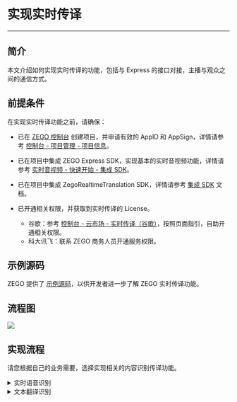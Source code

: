 # 实现实时传译

- - -

## 简介

本文介绍如何实现实时传译的功能，包括与 Express 的接口对接，主播与观众之间的通信方式。


## 前提条件

在实现实时传译功能之前，请确保：

- 已在 [ZEGO 控制台](https://console.zego.im) 创建项目，并申请有效的 AppID 和 AppSign，详情请参考 [控制台 - 项目管理 - 项目信息](https://doc-zh.zego.im/article/12107)。
- 已在项目中集成 ZEGO Express SDK，实现基本的实时音视频功能，详情请参考 [实时音视频 - 快速开始 - 集成 SDK](https://doc-zh.zego.im/article/196)。
- 已在项目中集成 ZegoRealtimeTranslation SDK，详情请参考 [集成 SDK](!ZegoRealtimeTranslation_SDK_Integration) 文档。
- 已开通相关权限，并获取到实时传译的 License。

    - 谷歌：参考 [控制台 - 云市场 - 实时传译（谷歌）](#18971)，按照页面指引，自助开通相关权限。
    - 科大讯飞：联系 ZEGO 商务人员开通服务权限。

## 示例源码

ZEGO 提供了 [示例源码](!ZegoRealtimeTranslation_DownloadDemo)，以供开发者进一步了解 ZEGO 实时传译功能。

## 流程图

![](http://doc.oa.zego.im/Pics/ZegoRealtimeTranslation/ZegoRealtimeTranslation_Sequence_diagram.png)

## 实现流程

请您根据自己的业务需要，选择实现相关的内容识别传译功能。

<details class="zg-primary">
    <summary>实时语音识别</summary>

#### 1 初始化 Express SDK

1. 创建界面。根据场景需要，为您的项目展示实时传译的用户界面，推荐您在项目中添加如下元素：

    - 主播的视频窗口
    - 语音识别结果的窗口
    - 识别结果翻译后的窗口
    - 设置项(服务商，语言等)

2. 在项目中引入 ZEGO Express 头文件。

    ```Objective-C
    // 引入 ZegoExpressEngine.h 头文件
    #import <ZegoExpressEngine/ZegoExpressEngine.h>
    ``` 

3. 创建引擎。调用 ZEGO Express SDK 的 [createEngineWithProfile](/article/api?doc=Express_Video_SDK_API~objective-c_ios~class~ZegoExpressEngine#create-engine-with-profile-event-handler) 接口，将申请到的 AppID 和 AppSign 分别传入参数“appID”和“appSign”，创建引擎单例对象。注册回调，可将实现了 ZegoEventHandler 的对象（例如 “self”）传入参数 “eventHandler”。
   
    ```Objective-C
    // 创建引擎
    - (void)createEngine {
        ZegoEngineProfile *profile = [[ZegoEngineProfile alloc] init];
        // 请通过官网注册获取，格式为：1234567890
        profile.appID = <#appID#>;
        // 请通过官网注册获取，格式为：@"0123456789012345678901234567890123456789012345678901234567890123"（共64个字符）
        profile.appSign = <#appSign#>;
        // 指定使用直播场景 (请根据实际情况填写适合你业务的场景)
        profile.scenario = ZegoScenarioDefault;
        // 创建引擎，并注册 self 为 eventHandler 回调。不需要注册回调的话，eventHandler 参数可以传 nil，后续可调用 "-setEventHandler:" 方法设置回调
        [ZegoExpressEngine createEngineWithProfile:profile eventHandler:self];
    }   
    ```

#### 2 登录房间

调用 [loginRoom](/article/api?doc=Express_Video_SDK_API~objective-c_ios~class~ZegoExpressEngine#login-room-user) 接口登录房间。如果房间不存在，调用该接口时会创建并登录此房间。roomID 和 user 的参数由您本地生成，但是需要满足以下条件：

- 同一个 AppID 内，需保证 “roomID” 全局唯一。
- 同一个 AppID 内，需保证 “userID” 全局唯一，建议开发者将 “userID” 与自己业务的账号系统进行关联。

```Objective-C
// 登录房间
// 创建用户对象，ZegoUser 的构造方法 initWithUserID “userID” 与 “userName” 不能为 “nil”，否则会导致登录房间失败。
// userID 由您本地生成,需保证 “userID” 全局唯一。
ZegoUser *user = [[ZegoUser alloc] initWithUserID:userID userName:userName];
// 只有传入 “isUserStatusNotify” 参数取值为 “YES” 的 ZegoRoomConfig，才能收到 onRoomUserUpdate 回调。
ZegoRoomConfig *config = [[ZegoRoomConfig alloc] init];
config.isUserStatusNotify = YES;
// 登录房间
[self.engine loginRoom:roomId user:user config:config callback:^(int errorCode, NSDictionary * _Nonnull extendedData) {
    if (callback) {
        callback(errorCode, extendedData);
    }
}];
```


<a name="step3"></a>

#### 3 初始化 ZegoRealtimeTranslation SDK

1. 导入 ZegoRealtimeTranslation SDK 的头文件。

    ```Objective-C
    #import <ZegoRealtimeTranslation/ZegoRealtimeTranslation.h>
    ```

2. 在使用 ZegoRealtimeTranslation SDK 功能前，必须先进行初始化。

    ```Objective-C
    self.realtimeTranslation = [ZegoRealtimeTranslation getInstance]; 
    int ret = [self.realtimeTranslation init:license];
    if (ret != ZegoRealtimeTranslationErrorSuccess) {
        // 初始化错误处理
    }
    // 设置事件处理的代理
    [self.realtimeTranslation setRealtimeTranslationHandler:self];
    ```

#### 4 开始推流

登录房间后如果是主播需要开始推流，设置声音采集的参数。同时设置声音采集的回调接口，把声音数据传给 ZegoRealtimeTranslation SDK。

```Objective-C
// 开始推流
[self.engine startPublishingStream:streamID];
ZegoAudioFrameParam *audioFrameParam = [[ZegoAudioFrameParam alloc] init];
// 设置采集声音的参数，必须sampleRate是16k，单声道格式
audioFrameParam.sampleRate = ZegoAudioSampleRate16K;
audioFrameParam.channel = ZegoAudioChannelMono;
[self.engine startAudioDataObserver:ZegoAudioDataCallbackBitMaskCaptured param:audioFrameParam];
```
在 [ZegoAudioDataHandler](/article/api?doc=Express_Video_SDK_API~objective-c_ios~protocol~ZegoAudioDataHandler) 的回调方法 [onCapturedAudioData](/article/api?doc=Express_Video_SDK_API~objective-c_ios~protocol~ZegoAudioDataHandler#on-captured-audio-data-data-length-param) 中，获取到的原始音频数据，发送给实时传译 SDK。

``` Objective-C
- (void)onCapturedAudioData:(const unsigned char *)data dataLength:(unsigned int)dataLength {
    NSData *sendData = [NSData dataWithBytes:data length:dataLength];
    [[ZegoRealtimeTranslation getInstance] sendSpeechPCM:sendData];
}
```

#### 5 拉流

主播和观众都需要拉流，当有流新增时，进行拉流操作。

```Objective-C
- (void)onRoomStreamUpdate:(ZegoUpdateType)updateType streamList:(NSArray<ZegoStream *> *)streamList extendedData:(NSDictionary *)extendedData roomID:(NSString *)roomID {
    ...
    if (updateType == ZegoUpdateTypeAdd) {
        ZegoCanvas *canvas = [[ZegoCanvas alloc] initWithView:self.previewView];
        canvas.viewMode = ZegoViewModeAspectFill;
        [[ZegoExpressEngine sharedEngine] startPlayingStream:stream.streamID canvas:canvas];
    }
}
```

#### 6 解析 SEI 信息

SEI 通道用来传识别和翻译后的文本，此处可以自己定义规则，
Demo 使用的规制是：<br>
"zegoa2ti:{\"username\":\"小明\", \"text\":\"今天天气不错\", \"trans\":\"It's a nice day today\"}"

- "zegoa2ti:" 开头的 SEI 信息表示传入的是识别中的文本。
- "zegoa2td:" 开头的 SEI 信息表示传入的是识别确认最终的文本。
- 后面的内容是个 json 格式的字符串，包括用户名，文本和翻译的内容。

定义两个字符串常量来表示：

```Objective-C
static NSString * const SUBTITLE_RECOGNIZING_TEXT_PREFIX = @"zegoa2ti:";
static NSString * const SUBTITLE_RECOGNIZED_TEXT_PREFIX = @"zegoa2td:";
```

```Objective-C
// zegoEventHandler 对应创建引擎时传的参数
- (void)onPlayerRecvSEI:(NSData *)data streamID:(NSString *)streamID {
   NSString *str = [[NSString alloc] initWithData:data encoding:NSUTF8StringEncoding];
    if ([str hasPrefix:SUBTITLE_RECOGNIZING_TEXT_PREFIX]) {
        NSString *content = [str substringFromIndex:SUBTITLE_RECOGNIZING_TEXT_PREFIX.length];
        // 需要导入头文件 #import <MJExtension/MJExtension.h> 以实现 json 字符串转模型
        RecognizedModel *recogizedModel = [RecognizedModel mj_objectWithKeyValues:content];
        // 可以在屏幕上显示语言识别动态变化的文本以及其对应的翻译结果。
        
    } else if ([str hasPrefix:SUBTITLE_RECOGNIZED_TEXT_PREFIX]) {
        NSString *content = [str substringFromIndex:SUBTITLE_RECOGNIZED_TEXT_PREFIX.length];
        // 需要导入头文件 #import <MJExtension/MJExtension.h> 以实现 json 字符串转模型
        RecognizedModel *recogizedModel = [RecognizedModel mj_objectWithKeyValues:content];
        // 可以在屏幕上显示语言识别出来的最终的文本以及其对应的翻译结果，以替换掉识别中的文本和翻译结果。
    }
}
```

定义的 SEI 数据解析模型。

```Objecitve-C
@interface RecognizedModel : NSObject
// 语音识别出来的文本
@property (nonatomic, copy) NSString *text;
// 用户昵称
@property (nonatomic, copy) NSString *username;
// 翻译的结果
@property (nonatomic, copy) NSString *trans;

@end
```

#### 7 设置实时传译的参数并开启服务

1. 开启实时传译。开启实时传译前需要设置参数，包括服务提供商，源语言和目标语言。

```Objective-C
// 设置语音识别的第三方服务供应商
self.realtimeTranslation.speechToTextService = ZegoRTServiceProviderIflytek;
// 设置文本翻译的第三方服务供应商
self.realtimeTranslation.textTranslationService = ZegoRTServiceProviderIflytek;
// 设置语音识别的源语言
self.realtimeTranslation.sourceSpeechLanguage = ZegoSpeechLanguageZH_CN;
// 设置文本翻译的目标语言
self.realtimeTranslation.targetTranslationLanguage = ZegoTranslationLanguageEN;
// 是否开启文本翻译，开启后可以将识别出来的内容进行翻译
self.realtimeTranslation.enableTranslate = YES;
// 是否开发识别中间结果翻译，开启后将会对识别中的不稳定的结果进行翻译，比较高频
self.realtimeTranslation.enableIntermediaTranslate = YES;

// 开启实时传译服务
int ret = [self.realtimeTranslation startRealtimeTranslation];
if (ret != ZegoRealtimeTranslationErrorSuccess) {
    // 开启失败的出错处理
}
```

2. 识别结果回调。

```Objective-C
@protocol IZegoRealtimeTranslationHandler <NSObject>
/// 当有识别出来的中间结果的文本时，通过此接口来通知
/// - Parameters:
///   - sttText: 语音识别的文本
- (void)onRecognizingText:(NSString * _Nullable)sttText;

/// 当有识别出来的最终结果的文本时，通过此接口来通知
/// - Parameters:
///   - sttText: 语音识别的文本
- (void)onRecognizedText:(NSString * _Nullable)sttText;
/// 当有识别出来的中间结果的文本翻译出结果后，通过此接口来通知
/// - Parameter translatedText: 语音识别的文本翻译后的结果文本
- (void)onRecognizingTranslatedText:(NSString *)translatedText;
/// 当有识别出来的最终文本翻译出结果后，通过此接口来通知
/// - Parameter translatedText: 语音实时识别出来的最终文本翻译后的结果文本
- (void)onRecognizedTranslatedText:(NSString *)translatedText;
/// 错误回调
/// - Parameter error: 错误码
- (void)onError:(int)errorCode;
@end
```

可以在上述回调中将识别中的结果文本和最终的结果文本，通过 SEI 发送给接收方。

下面是识别中的文本通过 SEI 发送使用示例，其它类似：

```Objective-C
- (void)onRecognizingText:(NSString *)sttText {
    RecognizedModel *recognizedModel = [RecognizedModel new];
    recognizedModel.username = <#username#>;  // 填写自己的昵称
    recognizedModel.text = sttText;
    // 需要导入头文件 #import <MJExtension/MJExtension.h> 以模型转 json 字符串
    NSString *jsonStr = [recognizedModel mj_JSONString];
    NSString *content = [SUBTITLE_RECOGNIZING_TEXT_PREFIX stringByAppendingString:jsonStr];
    [[ZegoExpressEngine sharedEngine] sendSEI:[content dataUsingEncoding:NSUTF8StringEncoding]];
}
```

3. 停止实时传译。

```Objective-C
[self.realtimeTranslation stopRealtimeTranslation];
```

<a name="step8"></a>

#### 8 资源回收

1. 反初始化 ZegoRealtimeTranslation SDK。

```Objective-C
[self.realtimeTranslation unInit];
```
如果没有手动调用停止实时传译接口，上面方法内部会调用 stopRealtimeTranslation 方法停止实时传译。

2. 停止推流。

```Objective-C
[[ZegoExpressEngine sharedEngine] stopPublishingStream];
[[ZegoExpressEngine sharedEngine] stopAudioDataObserver];
```

3. 退出房间。调用 ZEGO Express SDK 的 [logoutRoom](/article/api?doc=express-video-sdk_API~objectivec_ios~class~ZegoExpressEngine#logout-room) 接口，退出房间。

```Objective-C
[[ZegoExpressEngine sharedEngine] logoutRoom];
```

4. 销毁引擎。如果退出房间，不需要使用到引擎资源，可以调用 ZEGO Express SDK 的 [destroyEngine](/article/api?doc=express-video-sdk_API~objectivec_ios~class~ZegoExpressEngine#destroy-engine) 接口，销毁引擎。

```Objective-C
[ZegoExpressEngine destroyEngine:^{
}];
```

</details>

<details class="zg-primary">
    <summary>文本翻译识别</summary>

#### 1 初始化 ZegoRealtimeTranslation SDK

1. 导入 ZegoRealtimeTranslation SDK 的头文件。

    ```Objective-C
    #import <ZegoRealtimeTranslation/ZegoRealtimeTranslation.h>
    ```

2. 在使用 ZegoRealtimeTranslation SDK 功能前，必须先进行初始化。

    ```Objective-C
    self.realtimeTranslation = [ZegoRealtimeTranslation getInstance]; 
    int ret = [self.realtimeTranslation init:license];
    if (ret != ZegoRealtimeTranslationErrorSuccess) {
        // 初始化错误处理
    }
    // 设置事件处理的代理
    [self.realtimeTranslation setRealtimeTranslationHandler:self];
    ```

#### 2 纯文本翻译

主持人登录房间并且播放器设置完成后，可以调用 ZegoRealtimeTranslation SDK 的 [translate](@translate) 方法。

```Objective-C
[self.realtimeTranslation translate:inputText service:ZegoThirdPartyServiceProviderIfly fromLanguage:ZegoTranslationLanguageZH_HANS toLanguage:ZegoTranslationLanguageEN callback:^(int errorCode, NSString * _Nullable resultText) {

    if (errorCode != 0) {
        // 翻译出错处理
    } else {
        // 展示翻译的结果
    }
}];
```

#### 3 资源回收

1. 反初始化 ZegoRealtimeTranslation SDK。

```Objective-C
[self.realtimeTranslation unInit];
```
如果没有手动调用停止实时传译接口，上面方法内部会调用 stopRealtimeTranslation 方法停止实时传译。

2. 停止推流。

```Objective-C
[[ZegoExpressEngine sharedEngine] stopPublishingStream];
[[ZegoExpressEngine sharedEngine] stopAudioDataObserver];
```

3. 退出房间。调用 ZEGO Express SDK 的 [logoutRoom](/article/api?doc=express-video-sdk_API~objectivec_ios~class~ZegoExpressEngine#logout-room) 接口，退出房间。

```Objective-C
[[ZegoExpressEngine sharedEngine] logoutRoom];
```

4. 销毁引擎。如果退出房间，不需要使用到引擎资源，可以调用 ZEGO Express SDK 的 [destroyEngine](/article/api?doc=express-video-sdk_API~objectivec_ios~class~ZegoExpressEngine#destroy-engine) 接口，销毁引擎。

```Objective-C
[ZegoExpressEngine destroyEngine:^{
}];
```
</details>
